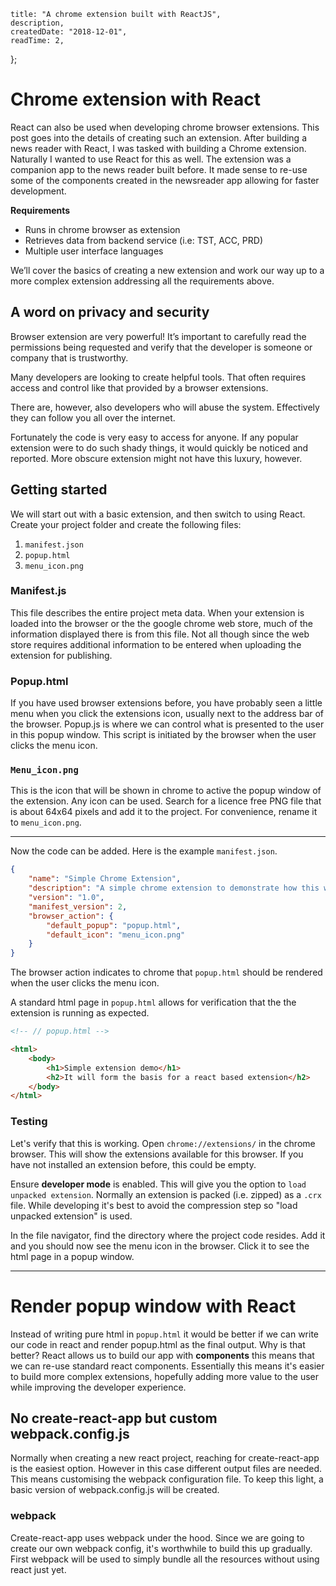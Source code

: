 

    title: "A chrome extension built with ReactJS",
    description,
    createdDate: "2018-12-01",
    readTime: 2,
};


# Chrome extension with React

React can also be used when developing chrome browser extensions. This post goes into the details of creating such an extension.
After building a news reader with React, I was tasked with building a Chrome extension. Naturally I wanted to use React for this as well. The extension was a companion app to the news reader built before. It made sense to re-use some of the components created in the newsreader app allowing for faster development.

**Requirements**

-   Runs in chrome browser as extension
-   Retrieves data from backend service (i.e: TST, ACC, PRD)
-   Multiple user interface languages

We’ll cover the basics of creating a new extension and work our way up to a more complex extension addressing all the requirements above.

## A word on privacy and security

Browser extension are very powerful! It’s important to carefully read the permissions being requested and verify that the developer is someone or company that is trustworthy.

Many developers are looking to create helpful tools. That often requires access and control like that provided by a browser extensions.

There are, however, also developers who will abuse the system. Effectively they can follow you all over the internet.

Fortunately the code is very easy to access for anyone. If any popular extension were to do such shady things, it would quickly be noticed and reported. More obscure extension might not have this luxury, however.

## Getting started

We will start out with a basic extension, and then switch to using React.
Create your project folder and create the following files:

1. `manifest.json`
2. `popup.html`
3. `menu_icon.png`

### Manifest.js

This file describes the entire project meta data. When your extension is loaded into the browser or the the google chrome web store, much of the information displayed there is from this file.
Not all though since the web store requires additional information to be entered when uploading the extension for publishing.

### Popup.html

If you have used browser extensions before, you have probably seen a little menu when you click the extensions icon, usually next to the address bar of the browser. Popup.js is where we can control what is presented to the user in this popup window. This script is initiated by the browser when the user clicks the menu icon.

### `Menu_icon.png`

This is the icon that will be shown in chrome to active the popup window of the extension. Any icon can be used. Search for a licence free PNG file that is about 64x64 pixels and add it to the project. For convenience, rename it to `menu_icon.png`.

---

Now the code can be added. Here is the example `manifest.json`.

```json
{
    "name": "Simple Chrome Extension",
    "description": "A simple chrome extension to demonstrate how this works",
    "version": "1.0",
    "manifest_version": 2,
    "browser_action": {
        "default_popup": "popup.html",
        "default_icon": "menu_icon.png"
    }
}
```

The browser action indicates to chrome that `popup.html` should be rendered when the user clicks the menu icon.

A standard html page in `popup.html` allows for verification that the the extension is running as expected.

```html
<!-- // popup.html -->

<html>
    <body>
        <h1>Simple extension demo</h1>
        <h2>It will form the basis for a react based extension</h2>
    </body>
</html>
```

### Testing

Let's verify that this is working. Open `chrome://extensions/` in the chrome browser. This will show the extensions available for this browser. If you have not installed an extension before, this could be empty.

Ensure **developer mode** is enabled. This will give you the option to `load unpacked extension`. Normally an extension is packed (i.e. zipped) as a `.crx` file. While developing it's best to avoid the compression step so "load unpacked extension" is used.

In the file navigator, find the directory where the project code resides. Add it and you should now see the menu icon in the browser. Click it to see the html page in a popup window.

---

# Render popup window with React

Instead of writing pure html in `popup.html` it would be better if we can write our code in react and render popup.html as the final output. Why is that better? React allows us to build our app with **components** this means that we can re-use standard react components. Essentially this means it's easier to build more complex extensions, hopefully adding more value to the user while improving the developer experience.

## No create-react-app but custom webpack.config.js

Normally when creating a new react project, reaching for create-react-app is the easiest option. However in this case different output files are needed. This means customising the webpack configuration file. To keep this light, a basic version of webpack.config.js will be created.

### webpack

Create-react-app uses webpack under the hood. Since we are going to create our own webpack config, it's worthwhile to build this up gradually. First webpack will be used to simply bundle all the resources without using react just yet.
